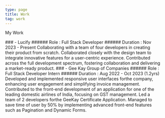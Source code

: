 ```yaml
---
type: page
title: Work
tag: work
---
```


My Work

<work>
### - Lucify 
###### Role : Full Stack Developer
###### Duration : Nov 2023 - Present 
Collaborating with a team of four developers in creating their product from
scratch.
Collaborated closely with the design team to integrate innovative features for a
user-centric experience.
Contributed across the full development spectrum, fostering collaboration and
delivering a market-ready product.
</work>

<work>
### - Gee Kay Group of Companies 
###### Role : Full Stack Developer Intern
###### Duration : Aug 2022 - Oct 2023 (1.2yrs)
Developed and implemented responsive user interfaces forthe company,
enhancing user engagement and simplifying invoice management.
Contributed to the front-end development of an application for one of the
leading domestic airlines of India, focusing on GST management.
Led a team of 2 developers forthe GeeKay Certificate Application.
Managed to save time of user by 50% by implementing advanced front-end
features such as Pagination and Dynamic Forms.
</work>